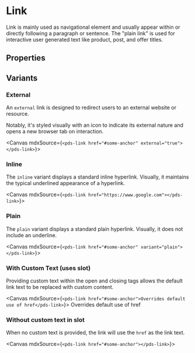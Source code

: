 

<Meta of={stories} />

# Link

<p>
  Link is mainly used as navigational element and usually appear within or directly following a paragraph or sentence. The "plain link" is used for interactive user generated text
  like product, post, and offer titles.
</p>

## Properties

<ArgTypes of={stories} />

## Variants

### External

An `external` link is designed to redirect users to an external website or resource.

Notably, it's styled visually with an icon to indicate its external nature and opens a new browser tab on interaction.

<Canvas mdxSource={`
<pds-link href="#some-anchor" external="true"></pds-link>
`}>
  <pds-link href="#some-anchor" external="true"></pds-link>
</Canvas>

### Inline

The `inline` variant displays a standard inline hyperlink. Visually, it maintains the typical underlined appearance of a hyperlink.

<Canvas mdxSource={`
<pds-link href="https://www.google.com"></pds-link>
`}>
  <pds-link href="https://www.google.com"></pds-link>
</Canvas>

### Plain

The `plain` variant displays a standard plain hyperlink. Visually, it does not include an underline.

<Canvas mdxSource={`
<pds-link href="#some-anchor" variant="plain"></pds-link>
`}>
  <pds-link href="#some-anchor" variant="plain"></pds-link>
</Canvas>

### With Custom Text (uses slot)

Providing custom text within the open and closing tags allows the default link text to be replaced with custom content.

<Canvas mdxSource={`
<pds-link href="#some-anchor">Overrides default use of href</pds-link>
`}>
  <pds-link href="#some-anchor">Overrides default use of href</pds-link>
</Canvas>

### Without custom text in slot

When no custom text is provided, the link will use the `href` as the link text.

<Canvas mdxSource={`
<pds-link href="#some-anchor"></pds-link>
`}>
  <pds-link href="#some-anchor"></pds-link>
</Canvas>
